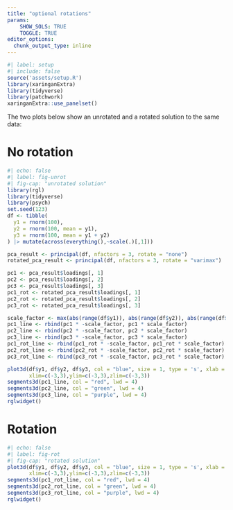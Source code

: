 ```yaml
---
title: "optional rotations"
params: 
    SHOW_SOLS: TRUE
    TOGGLE: TRUE
editor_options: 
  chunk_output_type: inline
---
```


```r
#| label: setup
#| include: false
source('assets/setup.R')
library(xaringanExtra)
library(tidyverse)
library(patchwork)
xaringanExtra::use_panelset()

```


The two plots below show an unrotated and a rotated solution to the same data:  

# No rotation 
```r
#| echo: false
#| label: fig-unrot
#| fig-cap: "unrotated solution"
library(rgl)
library(tidyverse)
library(psych)
set.seed(123)
df <- tibble(
  y1 = rnorm(100),
  y2 = rnorm(100, mean = y1),
  y3 = rnorm(100, mean = y1 + y2)
) |> mutate(across(everything(),~scale(.)[,1]))

pca_result <- principal(df, nfactors = 3, rotate = "none")
rotated_pca_result <- principal(df, nfactors = 3, rotate = "varimax")

pc1 <- pca_result$loadings[, 1]
pc2 <- pca_result$loadings[, 2]
pc3 <- pca_result$loadings[, 3]
pc1_rot <- rotated_pca_result$loadings[, 1]
pc2_rot <- rotated_pca_result$loadings[, 2]
pc3_rot <- rotated_pca_result$loadings[, 3]

scale_factor <- max(abs(range(df$y1)), abs(range(df$y2)), abs(range(df$y3)))
pc1_line <- rbind(pc1 * -scale_factor, pc1 * scale_factor)
pc2_line <- rbind(pc2 * -scale_factor, pc2 * scale_factor)
pc3_line <- rbind(pc3 * -scale_factor, pc3 * scale_factor)
pc1_rot_line <- rbind(pc1_rot * -scale_factor, pc1_rot * scale_factor)
pc2_rot_line <- rbind(pc2_rot * -scale_factor, pc2_rot * scale_factor)
pc3_rot_line <- rbind(pc3_rot * -scale_factor, pc3_rot * scale_factor)

plot3d(df$y1, df$y2, df$y3, col = "blue", size = 1, type = 's', xlab = "y1", ylab = "y2", zlab = "y3",
       xlim=c(-3,3),ylim=c(-3,3),zlim=c(-3,3))
segments3d(pc1_line, col = "red", lwd = 4)
segments3d(pc2_line, col = "green", lwd = 4)
segments3d(pc3_line, col = "purple", lwd = 4)
rglwidget()

```


# Rotation

```r
#| echo: false
#| label: fig-rot
#| fig-cap: "rotated solution"
plot3d(df$y1, df$y2, df$y3, col = "blue", size = 1, type = 's', xlab = "y1", ylab = "y2", zlab = "y3",
       xlim=c(-3,3),ylim=c(-3,3),zlim=c(-3,3))
segments3d(pc1_rot_line, col = "red", lwd = 4)
segments3d(pc2_rot_line, col = "green", lwd = 4)
segments3d(pc3_rot_line, col = "purple", lwd = 4)
rglwidget()
```